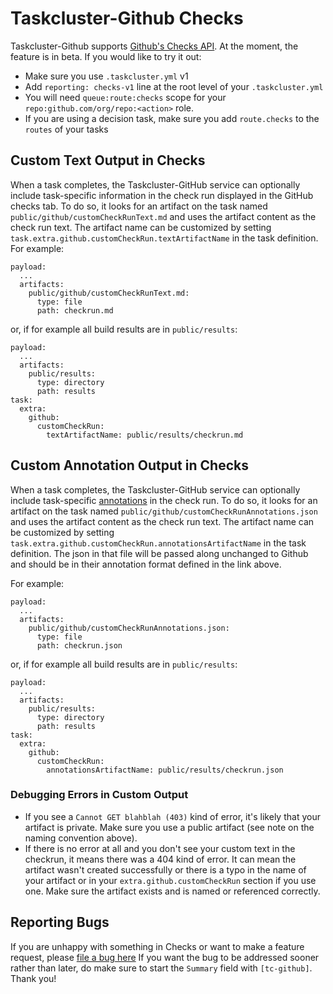 # Taskcluster-Github Checks

Taskcluster-Github supports [Github's Checks API](https://developer.github.com/v3/checks/).
At the moment, the feature is in beta. If you would like to try it out:
* Make sure you use `.taskcluster.yml` v1
* Add `reporting: checks-v1` line at the root level of your `.taskcluster.yml`
* You will need `queue:route:checks` scope for your `repo:github.com/org/repo:<action>` role.
* If you are using a decision task, make sure you add `route.checks` to the `routes` of your tasks

## Custom Text Output in Checks

 When a task completes, the Taskcluster-GitHub service can optionally include task-specific information in the check run
 displayed in the GitHub checks tab.  To do so, it looks for an artifact on the task named
 `public/github/customCheckRunText.md` and uses the artifact content as the check run text.
 The artifact name can be customized by setting `task.extra.github.customCheckRun.textArtifactName` in the task definition.
 For example:
```
payload:
  ...
  artifacts:
    public/github/customCheckRunText.md:
      type: file
      path: checkrun.md
```
or, if for example all build results are in `public/results`:
```
payload:
  ...
  artifacts:
    public/results:
      type: directory
      path: results
task:
  extra:
    github:
      customCheckRun:
        textArtifactName: public/results/checkrun.md
```

## Custom Annotation Output in Checks

When a task completes, the Taskcluster-GitHub service can optionally include task-specific [annotations](https://developer.github.com/v3/checks/runs/#annotations-object)
in the check run. To do so, it looks for an artifact on the task named `public/github/customCheckRunAnnotations.json` and uses the artifact content as the check run text.
The artifact name can be customized by setting `task.extra.github.customCheckRun.annotationsArtifactName` in the task definition.
The json in that file will be passed along unchanged to Github and should be in their annotation format defined in the link above.

For example:

```
payload:
  ...
  artifacts:
    public/github/customCheckRunAnnotations.json:
      type: file
      path: checkrun.json
```

or, if for example all build results are in `public/results`:

```
payload:
  ...
  artifacts:
    public/results:
      type: directory
      path: results
task:
  extra:
    github:
      customCheckRun:
        annotationsArtifactName: public/results/checkrun.json
```

### Debugging Errors in Custom Output

* If you see a `Cannot GET blahblah (403)` kind of error, it's likely that your artifact is private. Make sure you use
  a public artifact (see note on the naming convention above).
* If there is no error at all and you don't see your custom text in the checkrun, it means there was a
  404 kind of error. It can mean the artifact wasn't created successfully or there is a typo in the name of your
  artifact or in your `extra.github.customCheckRun` section if you use one.
  Make sure the artifact exists and is named or referenced correctly.

## Reporting Bugs

If you are unhappy with something in Checks or want to make a feature request, please
[file a bug here](https://bugzilla.mozilla.org/enter_bug.cgi?product=Taskcluster&component=Services)
If you want the bug to be addressed sooner rather than later, do make sure to start the `Summary` field with `[tc-github]`.
Thank you!
